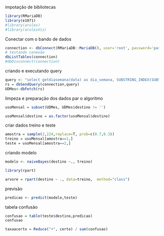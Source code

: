 impotação de bibliotecas

```r
library(RMariaDB)
library(e1071)
#library(arules)
#library(arulesViz)
```

Conectar com o bando de dados
```r

connection <- dbConnect(RMariaDB::MariaDB(), user='root', password='password', dbname='uso_diario', host='localhost')
# testando conexão
dbListTables(connection)
#dbDisconnect(connection)
```
criando e executando query

```r
query <- "select getdiasemana(data) as dia_semana, SUBSTRING_INDEX(SUBSTRING_INDEX(group_concat(distinct substring(linha, 7)), ',', 1), ',', -1) as origem, destino(SUBSTRING_INDEX(SUBSTRING_INDEX(group_concat(distinct substring(linha, 7)), ',', 1), ',', -1), group_concat(distinct substring(linha, 7)))  AS destino from vinteum where tipo_cartao <> 'Pagante' group by n_cartao, data;"
rs = dbSendQuery(connection,query)
UDMes<-dbFetch(rs)

```

limpeza e preparação dos dados par o algoritmo

```r
usoMensal = subset(UDMes, UDMes$destino != '')

usoMensal$destino = as.factor(usoMensal$destino)

```

criar dados treino e teste

```r
amostra = sample(2,224,replace=T, prob=c(0.7,0.3))
treino = usoMensal[amostra==1,]
teste = usoMensal[amostra==2,]
```

criando modelo

```r
modelo <- naiveBayes(destino ~., treino)

library(rpart)

arvore = rpart(destino ~ ., data=treino,  method="class")

```

previsão

```r
predicao <- predict(modelo,teste)
```

tabela confusão

```r
confusao = table(teste$destino,predicao)
confusao

taxaacerto = Reduce("+", certo) / sum(confusao)
```

